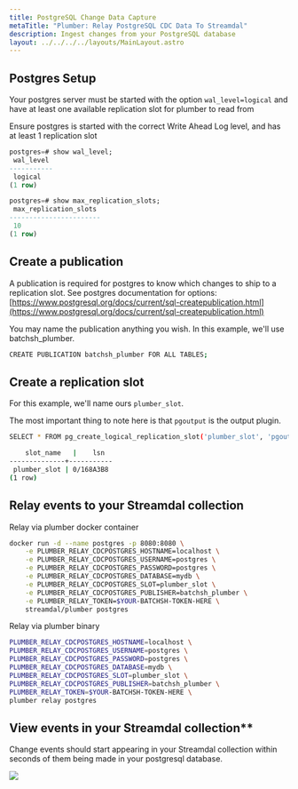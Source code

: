 ```yaml
---
title: PostgreSQL Change Data Capture
metaTitle: "Plumber: Relay PostgreSQL CDC Data To Streamdal"
description: Ingest changes from your PostgreSQL database
layout: ../../../../layouts/MainLayout.astro
---
```


## Postgres Setup

Your postgres server must be started with the option `wal_level=logical` and have at least one available replication slot for plumber to read from

Ensure postgres is started with the correct Write Ahead Log level, and has at least 1 replication slot

```sql
postgres=# show wal_level;
 wal_level
-----------
 logical
(1 row)

postgres=# show max_replication_slots;
 max_replication_slots
-----------------------
 10
(1 row)

```

## Create a publication

A publication is required for postgres to know which changes to ship to a replication slot. See postgres documentation for options: [https://www.postgresql.org/docs/current/sql-createpublication.html](https://www.postgresql.org/docs/current/sql-createpublication.html)

You may name the publication anything you wish. In this example, we'll use batchsh_plumber.

```bash
CREATE PUBLICATION batchsh_plumber FOR ALL TABLES;
```

## Create a replication slot

For this example, we'll name ours `plumber_slot`.

The most important thing to note here is that `pgoutput` is the output plugin.

```bash
SELECT * FROM pg_create_logical_replication_slot('plumber_slot', 'pgoutput');

    slot_name   |    lsn
--------------+-----------
 plumber_slot | 0/168A3B8
(1 row)
```

## Relay events to your Streamdal collection

Relay via plumber docker container

```bash
docker run -d --name postgres -p 8080:8080 \
    -e PLUMBER_RELAY_CDCPOSTGRES_HOSTNAME=localhost \
    -e PLUMBER_RELAY_CDCPOSTGRES_USERNAME=postgres \
    -e PLUMBER_RELAY_CDCPOSTGRES_PASSWORD=postgres \
    -e PLUMBER_RELAY_CDCPOSTGRES_DATABASE=mydb \
    -e PLUMBER_RELAY_CDCPOSTGRES_SLOT=plumber_slot \
    -e PLUMBER_RELAY_CDCPOSTGRES_PUBLISHER=batchsh_plumber \
    -e PLUMBER_RELAY_TOKEN=$YOUR-BATCHSH-TOKEN-HERE \
    streamdal/plumber postgres
```

Relay via plumber binary

```bash
PLUMBER_RELAY_CDCPOSTGRES_HOSTNAME=localhost \
PLUMBER_RELAY_CDCPOSTGRES_USERNAME=postgres \
PLUMBER_RELAY_CDCPOSTGRES_PASSWORD=postgres \
PLUMBER_RELAY_CDCPOSTGRES_DATABASE=mydb \
PLUMBER_RELAY_CDCPOSTGRES_SLOT=plumber_slot \
PLUMBER_RELAY_CDCPOSTGRES_PUBLISHER=batchsh_plumber \
PLUMBER_RELAY_TOKEN=$YOUR-BATCHSH-TOKEN-HERE \
plumber relay postgres
```

## View events in your Streamdal collection\*\*

Change events should start appearing in your Streamdal collection within seconds of them being made in your postgresql database.

![](files/undefined)
